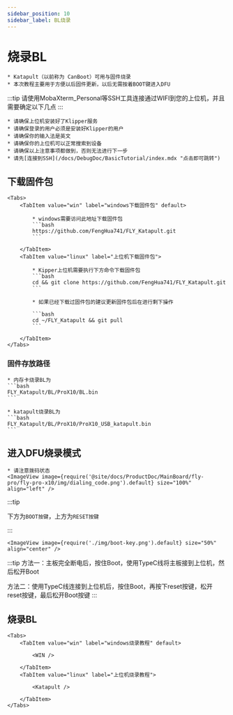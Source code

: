 ```yaml
---
sidebar_position: 10
sidebar_label: BL烧录
---
```





# 烧录BL

    * Katapult（以前称为 CanBoot）可用与固件烧录
    * 本次教程主要用于方便以后固件更新，以后无需按着BOOT键进入DFU

:::tip
请使用MobaXterm_Personal等SSH工具连接通过WIFI到您的上位机，并且需要确定以下几点
:::


    * 请确保上位机安装好了Klipper服务
    * 请确保登录的用户必须是安装好Klipper的用户
    * 请确保你的输入法是英文
    * 请确保你的上位机可以正常搜索到设备
    * 请确保以上注意事项都做到，否则无法进行下一步
    * 请先[连接到SSH](/docs/DebugDoc/BasicTutorial/index.mdx "点击即可跳转") 

## 下载固件包
    <Tabs>
        <TabItem value="win" label="windows下载固件包" default>
            
            * windows需要访问此地址下载固件包
            ```bash
            https://github.com/FengHua741/FLY_Katapult.git
            ```

        </TabItem>
        <TabItem value="linux" label="上位机下载固件包">
            
            * Kipper上位机需要执行下方命令下载固件包
            ```bash
            cd && git clone https://github.com/FengHua741/FLY_Katapult.git
            ```

            * 如果已经下载过固件包的建议更新固件包后在进行剩下操作

            ```bash
            cd ~/FLY_Katapult && git pull
            ```
            
        </TabItem>
    </Tabs>


### 固件存放路径

    * 内存卡烧录BL为
    ```bash
    FLY_Katapult/BL/ProX10/BL.bin
    ```

    * katapult烧录BL为
    ```bash
    FLY_Katapult/BL/ProX10/ProX10_USB_katapult.bin
    ```

## 进入DFU烧录模式

    * 请注意拨码状态
    <ImageView image={require('@site/docs/ProductDoc/MainBoard/fly-pro/fly-pro-x10/img/dialing_code.png').default} size="100%" align="left" />

:::tip

下方为`BOOT按键`，上方为`RESET按键`

:::

    <ImageView image={require('./img/boot-key.png').default} size="50%" align="center" />

:::tip
方法一：主板完全断电后，按住Boot，使用TypeC线将主板接到上位机，然后松开Boot

方法二：使用TypeC线连接到上位机后，按住Boot，再按下reset按键，松开reset按键，最后松开Boot按键
:::


## 烧录BL
    <Tabs>
        <TabItem value="win" label="windows烧录教程" default>
            
            <WIN />
            
        </TabItem>
        <TabItem value="linux" label="上位机烧录教程">
            
            <Katapult />

        </TabItem>
    </Tabs>
